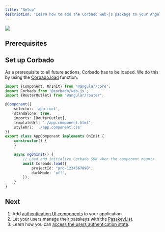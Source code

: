 ```yaml
---
title: "Setup"
description: "Learn how to add the Corbado web-js package to your Angular application."
---
```



<a href="https://app.corbado.com/integration-guides/angular" target="_blank">
  <img noZoom src="https://github.com/user-attachments/assets/7859201b-a345-4b68-b336-6e2edcc6577b" />
</a>

## Prerequisites

<Installation />

## Set up Corbado

As a prerequisite to all future actions, Corbado has to be loaded.
We do this by using the [Corbado.load](/corbado-complete/frontend-integration/angular) function.

```ts app.component.ts
import {Component, OnInit} from '@angular/core';
import Corbado from '@corbado/web-js';
import {RouterOutlet} from "@angular/router";

@Component({
    selector: 'app-root',
    standalone: true,
    imports: [RouterOutlet],
    templateUrl: './app.component.html',
    styleUrl: './app.component.css'
})
export class AppComponent implements OnInit {
    constructor() {
    }

    async ngOnInit() {
        // Load and initialize Corbado SDK when the component mounts
        await Corbado.load({
            projectId: "pro-1234567890",
            darkMode: 'off',
        });
    }
}
```

<CorbadoProviderReference isWebJS={true} />

## Next

1. Add [authentication UI components](/corbado-complete/frontend-integration/angular/corbadoauth) to your application.
2. Let your users manage their passkeys with the [PasskeyList](/corbado-complete/frontend-integration/angular/passkeylist).
3. Learn how you can [access the users authentication state](/corbado-complete/frontend-integration/angular/authentication-state).